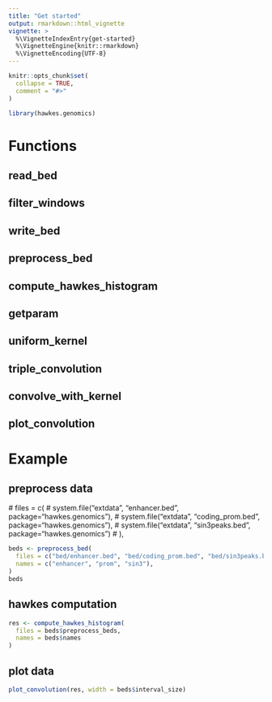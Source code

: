 ```yaml
---
title: "Get started"
output: rmarkdown::html_vignette
vignette: >
  %\VignetteIndexEntry{get-started}
  %\VignetteEngine{knitr::rmarkdown}
  %\VignetteEncoding{UTF-8}
---
```


```r
knitr::opts_chunk$set(
  collapse = TRUE,
  comment = "#>"
)
```

```r
library(hawkes.genomics)
```

<!-- WARNING - This vignette is generated by {fusen} from dev/flat_first.Rmd: do not edit by hand -->

# Functions

## read_bed

## filter_windows

## write_bed

## preprocess_bed

## compute_hawkes_histogram

## getparam

## uniform_kernel

## triple_convolution

## convolve_with_kernel

## plot_convolution

# Example

## preprocess data

  # files = c(
  #   system.file("extdata", "enhancer.bed", package="hawkes.genomics"),
  #   system.file("extdata", "coding_prom.bed", package="hawkes.genomics"),
  #   system.file("extdata", "sin3peaks.bed", package="hawkes.genomics")
  # ),


```r
beds <- preprocess_bed(
  files = c("bed/enhancer.bed", "bed/coding_prom.bed", "bed/sin3peaks.bed"),
  names = c("enhancer", "prom", "sin3"),
)
beds
```

## hawkes computation

```r
res <- compute_hawkes_histogram(
  files = beds$preprocess_beds,
  names = beds$names
)
```

## plot data

```r
plot_convolution(res, width = beds$interval_size)
```

